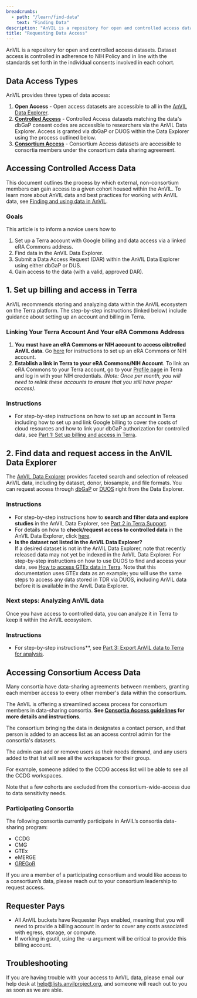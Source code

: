 ```yaml
---
breadcrumbs:
  - path: "/learn/find-data"
    text: "Finding Data"
description: "AnVIL is a repository for open and controlled access datasets. Dataset access is controlled in adherence to NIH Policy and in line with the standards set forth in the individual consents involved in each cohort."
title: "Requesting Data Access"
---
```


<Alert icon={false} severity="info">
  AnVIL is a repository for open and controlled access datasets. Dataset access
  is controlled in adherence to NIH Policy and in line with the standards set
  forth in the individual consents involved in each cohort.
</Alert>

## Data Access Types

AnVIL provides three types of data access:

1. **Open Access** - Open access datasets are accessible to all in the [AnVIL Data Explorer](https://explore.anvilproject.org/guides).
1. **[Controlled Access](/learn/find-data/requesting-data-access#accessing-controlled-access-data)** - Controlled Access datasets matching the data's dbGaP consent codes are accessible to researchers  via the AnVIL Data Explorer. Access is granted via dbGaP or DUOS within the Data Explorer using the process outlined below.
1. **[Consortium Access](/learn/find-data/requesting-data-access#accessing-consortium-access-data)** - Consortium Access datasets are accessible to consortia
   members under the consortium data sharing agreement.

## Accessing Controlled Access Data

This document outlines the process by which external, non-consortium members can gain access to a given cohort housed within the AnVIL. To learn more about AnVIL data and best practices for working with AnVIL data, see [Finding and using data in AnVIL](https://support.terra.bio/hc/en-us/articles/34594440468635-Finding-and-using-AnVIL-data). 


### Goals
This article is to inform a novice users how to 

1. Set up a Terra account with Google billing and data access via a linked eRA Commons address.    
2. Find data in the AnVIL Data Explorer.     
3. Submit a Data Access Request (DAR) within the AnVIL Data Explorer using either dbGaP or DUS.
4. Gain access to the data (with a valid, approved DAR).     

## 1. Set up billing and access in Terra

AnVIL recommends storing and analyzing data within the AnVIL ecosystem on the Terra platform. The step-by-step instructions (linked below) include guidance about setting up an account and billing in Terra.

### Linking Your Terra Account And Your eRA Commons Address

1. **You must have an eRA Commons or NIH account to access cibtrolled AnVIL data**. Go [here](https://wiki.nci.nih.gov/display/TCGA/Application+Process) for
   instructions to set up an eRA Commons or NIH account.
1. **Establish a link in Terra to your eRA Commons/NIH Account**. To link an eRA Commons to your Terra account, go to
   your [Profile page](https://anvil.terra.bio/#profile) in Terra and log in with your NIH credentials. _(Note: Once per
   month, you will need to relink these accounts to ensure that you still have proper access)_.      

### Instructions    

- For step-by-step instructions on how to set up an account in Terra including how to set up and link Google billing to cover the costs of cloud resources and how to link your dbGaP authorization for controlled data, see [Part 1: Set up billing and access in Terra](https://support.terra.bio/hc/en-us/articles/34595554957723-Part-1-Set-up-billing-and-data-access-in-Terra). 

## 2. Find data and request access in the AnVIL Data Explorer

The [AnVIL Data Explorer](https://explore.anvilproject.org/datasets) provides faceted search and selection of released AnVIL data, including by dataset, donor, biosample, and file formats. You can request access through [dbGaP](https://support.terra.bio/hc/en-us/articles/34596321862427-Part-2-Search-and-select-data-in-AnVIL-Data-Explorer#h_01JNH1JK575KK82W997MXZT2WH) or [DUOS](https://support.terra.bio/hc/en-us/articles/34596321862427-Part-2-Search-and-select-data-in-AnVIL-Data-Explorer#h_01JNH68WKCFZVYYAQPND1M38B3) right from the Data Explorer.    

### Instructions    

- For step-by-step instructions how to **search and filter data and explore studies** in the AnVIL Data Explorer, see [Part 2 in Terra Support](https://support.terra.bio/hc/en-us/articles/34596321862427-Part-2-Search-and-select-data-in-AnVIL-Data-Explorer#h_01JNH0C1NJWMVCH66ESM444RFN).      
- For details on how to **check/request access to controlled data** in the AnVIL Data Explorer, click [here](https://support.terra.bio/hc/en-us/articles/34596321862427-Part-2-Search-and-select-data-in-AnVIL-Data-Explorer#h_01JNH1JK575KK82W997MXZT2WH).    
- **Is the dataset not listed in the AnVIL Data Explorer?**      
If a desired dataset is not in the AnVIL Data Explorer, note that recently released data may not yet be indexed in the AnVIL Data Explorer. For step-by-step instructions on how to use DUOS to find and access your data, see [How to access GTEx data in Terra](https://support.terra.bio/hc/en-us/articles/30873545719451). Note that this documentation uses GTEx data as an example; you will use the same steps to access any data stored in TDR via DUOS, including AnVIL data before it is available in the AnvIL Data Explorer.

### Next steps: Analyzing AnVIL data  

Once you have access to controlled data, you can analyze it in Terra to keep it within the AnVIL ecosystem.     

### Instructions    

- For step-by-step instructions**, see [Part 3: Export AnVIL data to Terra for analysis](https://support.terra.bio/hc/en-us/articles/34607573660827-Part-3-Export-AnVIL-data-to-Terra-for-analysis). 

## Accessing Consortium Access Data

Many consortia have data-sharing agreements between members, granting each member access to every other member's data
within the consortium.

The AnVIL is offering a streamlined access process for consortium members in data-sharing consortia. **See [Consortia Access guidelines](https://anvilproject.org/learn/data-submitters/resources/consortium-data-access-guidelines) for more details and instructions**. 

The consortium bringing the data in designates a contact person, and that person is added to an access list as an access
control admin for the consortia's datasets.

The admin can add or remove users as their needs demand, and any users added to that list will see all the workspaces
for their group.

For example, someone added to the CCDG access list will be able to see all the CCDG workspaces.

<Alert severity="warning">
  Note that a few cohorts are excluded from the consortium-wide-access due to
  data sensitivity needs.
</Alert>

### Participating Consortia

The following consortia currently participate in AnVIL’s consortia data-sharing program:

- CCDG
- CMG
- GTEx
- eMERGE
- [GREGoR](https://https://gregorconsortium.org/)

If you are a member of a participating consortium and would like access to a consortium’s data, please reach out to your
consortium leadership to request access.

## Requester Pays

- All AnVIL buckets have Requester Pays enabled, meaning that you will need to provide a billing account in order to
  cover any costs associated with egress, storage, or compute.
- If working in gsutil, using the -u argument will be critical to provide this billing account.

## Troubleshooting

If you are having trouble with your access to AnVIL data, please email our help desk
at [help@lists.anvilproject.org]({anvilHelp}), and someone will reach out to you as soon as we are
able.
